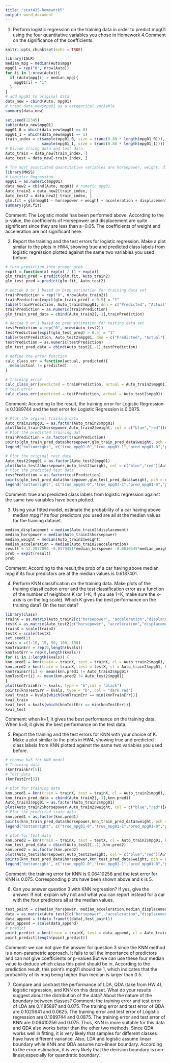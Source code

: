 ---
title: "stat415-homework5"
output: word_document
---
1. Perform logistic regression on the training data in order to predict mpg01 using the four quantitative variables you chose in Homework 4.Comment on the significance of the coefficients.
```{r setup, include=FALSE}
knitr::opts_chunk$set(echo = TRUE)
```
```{r}
library(ISLR)
median_mpg = median(Auto$mpg)
mpg01 = rep("0", nrow(Auto))
for (i in 1:nrow(Auto)){
  if (Auto$mpg[i] > median_mpg){
    mpg01[i] = "1"
  }
}
# add mpg01 to original data
data_new = cbind(Auto, mpg01)
# treat data_new$mpg01 as a categorical variable
summary(data_new)
```
```{r}
set.seed(12345)
table(data_new$mpg01)
mpg01_0 = which(data_new$mpg01 == 0)
mpg01_1 = which(data_new$mpg01 == 1)
train_index = c(sample(mpg01_0, size = trunc(0.80 * length(mpg01_0))),
                sample(mpg01_1, size = trunc(0.80 * length(mpg01_1))))
# Divide traing data and test data
Auto_train = data_new[train_index, ]
Auto_test = data_new[-train_index, ]
```
```{r}
# The most associated quantitative variables are horsepower, weight, displacement and acceleration
library(MASS)
# Logistic Regression
mpg01 = as.numeric(mpg01)
data_new2 = cbind(Auto, mpg01) # numeric mpg01
Auto_train2 = data_new2[train_index, ]
Auto_test2 = data_new2[-train_index, ]
glm.fit = glm(mpg01 ~ horsepower + weight + acceleration + displacement, data=Auto_train2, family = binomial)
summary(glm.fit)
```
Comment: The Logistic model has been performed above. According to the p-value, the coefficients of Horsepower and displacement are quite significant since they are less than a=0.05. The coefficients of weight and acceleration are not significant here.

2. Report the training and the test errors for logistic regression. Make a plot similar to the plots in HW4, showing true and predicted class labels from logistic regression plotted against the same two variables you used before.
```{r}
# turn prediction into proper prob
expit = function(x) exp(x) / (1 + exp(x))
glm_train_pred = predict(glm.fit, Auto_train2)
glm_test_pred = predict(glm.fit, Auto_test2)

# decide 0 or 1 based on prob estimation for training data set
trainPrediction = rep("0", nrow(Auto_train2))
trainPrediction[expit(glm_train_pred) > 0.5] = "1"
table(trainPrediction, Auto_train2$mpg01, dnn = c("Predicted", "Actual"))
trainPrediction = as.numeric(trainPrediction)
glm_train_pred_data = cbind(Auto_train2[,-1],trainPrediction)

# decide 0 or 1 based on prob estimation for testing data set
testPrediction = rep("0", nrow(Auto_test2))
testPrediction[expit(glm_test_pred) > 0.5] = "1"
table(testPrediction, Auto_test2$mpg01, dnn = c("Predicted", "Actual"))
testPrediction = as.numeric(testPrediction)
glm_test_pred_data = cbind(Auto_test2[,-1],testPrediction)

# define the error function
calc_class_err = function(actual, predicted){
  mean(actual != predicted)
}

# training error
calc_class_err(predicted = trainPrediction, actual = Auto_train2$mpg01)
# test error
calc_class_err(predicted = testPrediction, actual = Auto_test2$mpg01)
```
Comment: According to the result, the training error for Logistic Regression is 0.1089744 and the test error for Logistic Regression is 0.0875.
```{r}
# Plot the orginal training data
Auto_train2$mpg01 = as.factor(Auto_train2$mpg01)
plot(Auto_train2$horsepower,Auto_train2$weight, col = c("blue","red")[Auto_train2$mpg01], xlab = "horsepower", ylab = "weight", main = "True class vs Predicted class by Logistic")
# Plot the predicted training dat
trainPrediction = as.factor(trainPrediction)
points(glm_train_pred_data$horsepower,glm_train_pred_data$weight, pch = c(2,3)[trainPrediction])
legend("bottomright", c("true_mpg01-0","true_mpg01-1","pred_mpg01-0","pred_mpg01-1"), col=c("blue", "red", "black", "black"),pch=c(1,1,2,3))

# Plot the original test data
Auto_test2$mpg01 = as.factor(Auto_test2$mpg01)
plot(Auto_test2$horsepower,Auto_test2$weight, col = c("blue","red")[Auto_test2$mpg01], xlab = "horsepower", ylab = "weight", main = "True class vs Predicted class by Logistic")
# Plot the predicted test data
testPrediction = as.factor(testPrediction)
points(glm_test_pred_data$horsepower,glm_test_pred_data$weight, pch = c(2,3)[testPrediction])
legend("bottomright", c("true_mpg01-0","true_mpg01-1","pred_mpg01-0","pred_mpg01-1"), col=c("blue", "red", "black", "black"),pch=c(1,1,2,3))
```
Comment: true and predicted class labels from logistic regression against the same two variables have been plotted.

3. Using your fitted model, estimate the probability of a car having above median mpg if its four predictors you used are all at the median values for the training dataset.
```{r}
median_displacement = median(Auto_train2$displacement)
median_horspower = median(Auto_train2$horsepower)
median_weight = median(Auto_train2$weight)
median_acceleration = median(Auto_train2$acceleration)
result = 13.2877094 -0.0579451*median_horspower -0.0010545*median_weight -0.1340170*median_acceleration -0.0153865*median_displacement
prob = expit(result)
prob
```
Comment: According to the result,the prob of a car having above median mpg if its four predictors are at the median values is 0.6187401.

4. Perform KNN classification on the training data. Make plots of the training classification error and the test classification error as a function of the number of neighbors K (or 1=K; if you use 1=K, make sure the x-axis is on the log scale). Which K gives the best performance on the training data? On the test data?
```{r}
library(class)
trainX = as.matrix(Auto_train2[c("horsepower", "acceleration","displacement","weight")])
testX = as.matrix(Auto_test2[c("horsepower", "acceleration","displacement","weight")])
trainX = scale(trainX)
testX = scale(testX)
set.seed(1)
kvals = c(1:10, 15, 50, 100, 150)
knnTrainErr = rep(0,length(kvals))
knnTestErr = rep(0,length(kvals))
for (i in 1:length(kvals)) {
knn.pred1 = knn(train = trainX, test = trainX, cl = Auto_train2$mpg01, k=kvals[i])
knn.pred2 = knn(train = trainX, test = testX, cl = Auto_train2$mpg01, k=kvals[i])
knnTrainErr[i] <- mean(knn.pred1 != Auto_train2$mpg01)
knnTestErr[i] <- mean(knn.pred2 != Auto_test2$mpg01)
}
plot(knnTrainErr ~ kvals, type = "b",col = "black")
points(knnTestErr ~ kvals, type = "b", col = "dark red")
kval_train = kvals[which(knnTrainErr == min(knnTrainErr))]
kval_train
kval_test = kvals[which(knnTestErr == min(knnTestErr))]
kval_test

```
Comment: when k=1, it gives the best performance on the training data. When k=8, it gives the best performance on the test data.

5. Report the training and the test errors for KNN with your choice of K. Make a plot similar to the plots in HW4, showing true and predicted class labels from KNN plotted against the same two variables you used before.
```{r}
# choose k=5 for KNN model 
# Training data
(knnTrainErr[5])
# Test data
(knnTestErr[5])

# plot for training data
knn.pred1 = knn(train = trainX, test = trainX, cl = Auto_train2$mpg01, k=5)
knn_train_pred_data = cbind(Auto_train2[,-1],knn.pred1)
Auto_train2$mpg01 = as.factor(Auto_train2$mpg01)
plot(Auto_train2$horsepower,Auto_train2$weight, col = c("blue","red")[Auto_train2$mpg01], xlab = "horsepower", ylab = "weight", main = "True class vs Predicted class by KNN")
# Plot the predicted train data
knn.pred1 = as.factor(knn.pred1)
points(knn_train_pred_data$horsepower,knn_train_pred_data$weight, pch = c(2,3)[knn.pred1])
legend("bottomright", c("true_mpg01-0","true_mpg01-1","pred_mpg01-0","pred_mpg01-1"), col=c("blue", "red", "black", "black"),pch=c(1,1,2,3))

# plot for test data
knn.pred2 = knn(train = trainX, test = testX, cl = Auto_train2$mpg01, k=5)
knn_test_pred_data = cbind(Auto_test2[,-1],knn.pred2)
knn.pred2 = as.factor(knn.pred2)
plot(Auto_test2$horsepower,Auto_test2$weight, col = c("blue","red")[Auto_test2$mpg01], xlab = "horsepower", ylab = "weight", main = "True class vs Predicted class by KNN")
points(knn_test_pred_data$horsepower,knn_test_pred_data$weight, pch = c(2,3)[knn.pred2])
legend("bottomright", c("true_mpg01-0","true_mpg01-1","pred_mpg01-0","pred_mpg01-1"), col=c("blue", "red", "black", "black"),pch=c(1,1,2,3))
```
Comment: the training error for KNN is 0.06410256 and the test error for KNN is 0.075. Corresponding plots have been shown above and k is 5.

6. Can you answer question 3 with KNN regression? If yes, give the answer. If not, explain why not and what you can report instead for a car with the four predictors all at the median values.
```{r}
test_point = c(median_horspower, median_acceleration,median_displacement,median_weight)
data = as.matrix(Auto_test2[c("horsepower", "acceleration","displacement","weight")])
data_append = t(data.frame(t(data),test_point))
data_append = scale(data_append)
# predict
point_predict = knn(train = trainX, test = data_append, cl = Auto_train2$mpg01, k=kvals[3])
point_predict[length(point_predict)]
```
Comment: we can not give the answer for question 3 since the KNN method is a non-parametric approach. It fails to tell the importance of predictors and can not give coefficients or p-values.But we can use these four median value to deduce which class this point should be in. According to the prediction result, this point's mpg01 should be 1, which indicates that the probability of its mpg being higher than median is larger than 0.5.


7. Compare and contrast the performance of LDA, QDA (take from HW 4), logistic regression, and KNN on this dataset. What do your results suggest about the distribution of the data? About the nature of the boundary between classes?
Comment: the training error and test error of LDA are 0.1185897 and 0.075. The training error and test error of QDA are 0.1025641 and 0.0625. The training error and test error of Logistic regression are 0.1089744 and 0.0875. The training error and test error of KNN are 0.06410256 and 0.075. Thus, KNN is more suitable for this data and QDA also works better than the other two methods. 
Since QDA works well in fitting, it is very likely that samples for different classes have have different variance. Also, LDA and logistic assume linear boundary while KNN and QDA assume non-linear boundary. According to the error estimation, it is very likely that the decision boundary is non-linear,especially for quandratic boundary.

